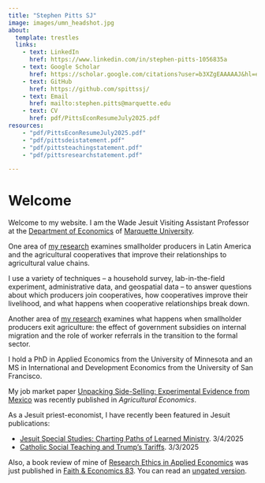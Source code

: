 ```yaml
---
title: "Stephen Pitts SJ"
image: images/umn_headshot.jpg
about: 
  template: trestles
  links:
    - text: LinkedIn
      href: https://www.linkedin.com/in/stephen-pitts-1056835a
    - text: Google Scholar
      href: https://scholar.google.com/citations?user=b3XZgEAAAAAJ&hl=en
    - text: GitHub
      href: https://github.com/spittssj/
    - text: Email
      href: mailto:stephen.pitts@marquette.edu
    - text: CV
      href: pdf/PittsEconResumeJuly2025.pdf
resources:
    - "pdf/PittsEconResumeJuly2025.pdf"
    - "pdf/pittsdeistatement.pdf"
    - "pdf/pittsteachingstatement.pdf"
    - "pdf/pittsresearchstatement.pdf"

---
```


# Welcome

Welcome to my website. I am the Wade Jesuit Visiting Assistant
Professor at the [Department of Economics](https://www.marquette.edu/business/economics/)
of [Marquette University](http://www.marquette.edu). 

One area of [my research](research.html) examines smallholder 
producers in Latin America and the agricultural cooperatives that 
improve their relationships to agricultural value chains.

I use a variety of techniques
-- a household survey, lab-in-the-field experiment, 
administrative data, and geospatial data --
to answer questions about which producers join cooperatives,
how cooperatives improve their livelihood, and what happens when cooperative
relationships break down.

Another area of [my research](research.html) examines what happens
when smallholder producers exit agriculture: the effect of
government subsidies on internal migration and the role
of worker referrals in the transition to the formal sector. 

I hold a PhD in Applied Economics from the University of Minnesota
and an MS in International and Development Economics from the University of 
San Francisco.

My job market paper [Unpacking Side-Selling: Experimental Evidence from Mexico](http://doi.org/10.1111/agec.70051) was recently published in *Agricultural Economics*. 

As a Jesuit priest-economist, I have recently been featured in Jesuit publications:

* [Jesuit Special Studies: Charting Paths of Learned Ministry](https://www.jesuitscentralsouthern.org/stories/jesuit-special-studies-charting-paths-of-learned-ministry/). 3/4/2025
* [Catholic Social Teaching and Trump's Tariffs](https://www.americamagazine.org/politics-society/2025/03/03/trump-tariffs-catholic-social-teaching-250048). 3/3/2025

Also, a book review of mine of [Research Ethics in Applied Economics](https://www.routledge.com/Research-Ethics-in-Applied-Economics-A-Practical-Guide/Josephson-Michler/p/book/9780367457419) was just published in [Faith & Economics 83](https://christianeconomists.org/faith-economics/articles/).
You can read an [ungated version](pdf/PittsAppliedEconReview.pdf).

